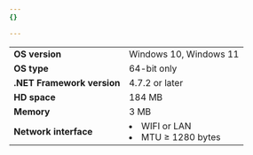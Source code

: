 ```yaml
---
{}

---
```


|                            |                                                   |
| -------------------------- | ------------------------------------------------- |
| **OS version**             | Windows 10, Windows 11                            |
| **OS type**                | 64-bit only                                       |
| **.NET Framework version** | 4.7.2 or later                                    |
| **HD space**               | 184 MB                                            |
| **Memory**                 | 3 MB                                              |
| **Network interface**      | <li> WIFI or LAN </li> <li> MTU ≥ 1280 bytes</li> |
